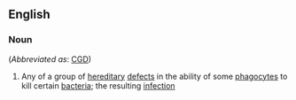 ==English==

===Noun===
{{wikipedia}}
{{en-noun|sg=[[chronic]] [[granulomatous]] [[disease]]}}  (''Abbreviated as'': [[CGD]])

#{{medicine}} Any of a group of [[hereditary]] [[defect]]s in the ability of some [[phagocyte]]s to kill certain [[bacteria]]; the resulting [[infection]]